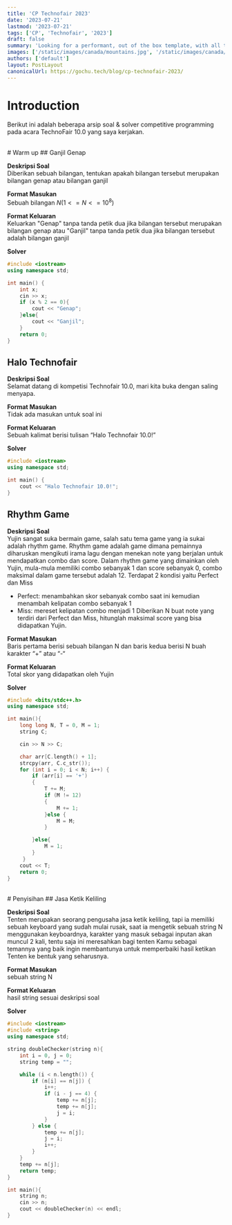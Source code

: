 ```yaml
---
title: 'CP Technofair 2023'
date: '2023-07-21'
lastmod: '2023-07-21'
tags: ['CP', 'Technofair', '2023']
draft: false
summary: 'Looking for a performant, out of the box template, with all the best in web technology to support your blogging needs? Checkout the Tailwind Nextjs Starter Blog template.'
images: ['/static/images/canada/mountains.jpg', '/static/images/canada/toronto.jpg']
authors: ['default']
layout: PostLayout
canonicalUrl: https://gochu.tech/blog/cp-technofair-2023/
---
```


# Introduction

Berikut ini adalah beberapa arsip soal & solver competitive programming pada acara TechnoFair 10.0 yang saya kerjakan.

<br/>
# Warm up
## Ganjil Genap

**Deskripsi Soal**\
Diberikan sebuah bilangan, tentukan apakah bilangan tersebut merupakan bilangan genap atau
bilangan ganjil

**Format Masukan**\
Sebuah bilangan $N(1 <= N <= 10^8)$

**Format Keluaran**\
Keluarkan "Genap" tanpa tanda petik dua jika bilangan tersebut merupakan bilangan genap atau
"Ganjil" tanpa tanda petik dua jika bilangan tersebut adalah bilangan ganjil

**Solver**
```cpp
#include <iostream>
using namespace std;

int main() {
    int x;
    cin >> x;
    if (x % 2 == 0){
        cout << "Genap";
    }else{
        cout << "Ganjil";
    }
    return 0;
}
```

## Halo Technofair

**Deskripsi Soal**\
Selamat datang di kompetisi Technofair 10.0, mari kita buka dengan saling menyapa.

**Format Masukan**\
Tidak ada masukan untuk soal ini

**Format Keluaran**\
Sebuah kalimat berisi tulisan “Halo Technofair 10.0!”

**Solver**
```cpp
#include <iostream>
using namespace std;

int main() {
    cout << "Halo Technofair 10.0!";
}
```

## Rhythm Game

**Deskripsi Soal**\
Yujin sangat suka bermain game, salah satu tema game yang ia sukai adalah rhythm game. Rhythm
game adalah game dimana pemainnya diharuskan mengikuti irama lagu dengan menekan note
yang berjalan untuk mendapatkan combo dan score. Dalam rhythm game yang dimainkan oleh
Yujin, mula-mula memiliki combo sebanyak 1 dan score sebanyak 0, combo maksimal dalam
game tersebut adalah 12. Terdapat 2 kondisi yaitu Perfect dan Miss
- Perfect: menambahkan skor sebanyak combo saat ini kemudian menambah kelipatan combo sebanyak 1
- Miss: mereset kelipatan combo menjadi 1
Diberikan N buat note yang terdiri dari Perfect dan Miss, hitunglah maksimal score yang bisa
didapatkan Yujin.


**Format Masukan**\
Baris pertama berisi sebuah bilangan N dan baris kedua berisi N buah karakter “+” atau “-“

**Format Keluaran**\
Total skor yang didapatkan oleh Yujin

**Solver**
```cpp
#include <bits/stdc++.h> 
using namespace std;

int main(){
    long long N, T = 0, M = 1;
    string C;

    cin >> N >> C;

    char arr[C.length() + 1];
    strcpy(arr, C.c_str()); 
	for (int i = 0; i < N; i++) {
        if (arr[i] == '+')
        {
            T += M;
            if (M != 12)
            {
                M += 1;
            }else {
                M = M;
            }

        }else{
            M = 1;
        }
     }
    cout << T;
	return 0;     
}
```

<br/>
# Penyisihan
## Jasa Ketik Keliling

**Deskripsi Soal**\
Tenten merupakan seorang pengusaha jasa ketik keliling, tapi ia memiliki sebuah keyboard yang sudah
mulai rusak, saat ia mengetik sebuah string N menggunakan keyboardnya, karakter yang masuk sebagai
inputan akan muncul 2 kali, tentu saja ini meresahkan bagi tenten
Kamu sebagai temannya yang baik ingin membantunya untuk memperbaiki hasil ketikan Tenten
ke bentuk yang seharusnya.


**Format Masukan**\
sebuah string N

**Format Keluaran**\
hasil string sesuai deskripsi soal

**Solver**
```cpp
#include <iostream>
#include <string>
using namespace std;

string doubleChecker(string n){
    int i = 0, j = 0;
    string temp = "";

    while (i < n.length()) {
        if (n[i] == n[j]) {
            i++;
            if (i - j == 4) {
                temp += n[j];
                temp += n[j];
                j = i;
            }
        } else {
            temp += n[j];
            j = i;
            i++;
        }
    }
    temp += n[j];
    return temp;
}

int main(){
    string n;
    cin >> n;
    cout << doubleChecker(n) << endl;
}
```